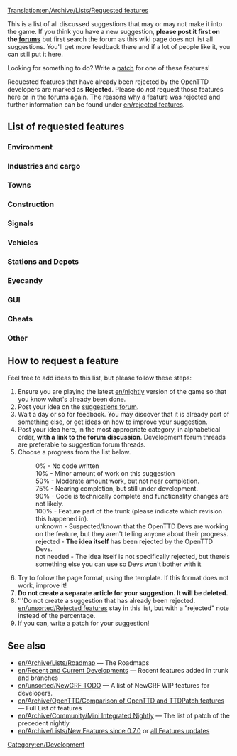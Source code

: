 [[Translation:en/Archive/Lists/Requested features]]
{{fr/Traduction|Requested features|0}}

This is a list of all discussed suggestions that may or may not make it into the game. If you think you have a new suggestion, '''please post it first on the [http://www.tt-forums.net/viewforum.php?f=32 forums]''' but first search the forum as this wiki page does not list all suggestions. You'll get more feedback there and if a lot of people like it, you can still put it here.

Looking for something to do?  Write a [[en/Development Documentation|patch]] for one of these features!

Requested features that have already been rejected by the OpenTTD developers are marked as '''Rejected'''. Please do ''not'' request those features here or in the forums again. The reasons why a feature was rejected and further information can be found under [[en/rejected features]].

==List of requested features==

===Environment===
{{en/rf header}}
{{en/rf|All Climates World|0%|36764}}
{{en/rf|Remove Trees|90%|49326|Latest version of patch is r20180}}
{{en/rf|Trees growth reduced|90%|45502|Latest version of patch is r20180}}
{{en/rf|Create Realistic Heightmap|50%|33956|Latest version of patch is r13922}}
{{en/rf|[[en/unsorted/Day/Night Cycle]]|50%|36929|There is a night GRF for default TTD buildings}}
{{en/rf|Grass on unused tracks|75%|32285|Latest version of patch is 1.0.0 RC1 (r19188)}}
{{en/rf|Higher mountains in map|90%|40844|More than 15 height levels, Latest version of patch is r21057}}
{{en/rf|Improved Timetable Management|75%|39276|Latest version of patch is r17628}}
{{en/rf|Increase terraforming cost|not needed|8252|Use [[en/NewGRFs]]}}
{{en/rf|Larger map sizes|90%|33137|Larger than 2048x2048, Latest version of patch is r19615}}
{{en/rf|More Map Settings (MMS)|50%|39899|Latest version of patch is r14439}}
{{en/rf|New Title Screen|100%|42044|New title screen in the 1.0.x series}}
{{en/rf|Seasons|50%|15487|Discontinued}}
{{en/rf|Snow in temperate climate|50%|24574|Latest version of patch is r8642 (old!)}}
{{en/rf|Tracking Viewport|75%|43473|Latest version of patch is r20082}}
{{en/rf|Underwater levels|50%|31576|Visible or not, Latest version of patch is r11127}}
{{en/rf|Weather|50%|24574|Latest version of patch is r4442 (V. old!)}}
{{en/rf footer}}

===Industries and cargo===
{{en/rf header}}
{{en/rf|Changes to the Original Industries|not needed|37049|Use [[en/NewGRFs]]}}
{{en/rf|Industry budgets|50%|30898|Latest version of patch is r9775 (old!)}}
{{en/rf|New Industry Closures|not needed|36653|...Maybe. Use [[en/NewGRFs]] for now}}
{{en/rf|[[en/Manual/Passenger and cargo distribution]]|90%|41992|Cargodest appears to be dead - Cargo Distribution is the way to go.}}
{{en/rf footer}}

===Towns===
{{en/rf header}}
{{en/rf|Colour Town Ratings|75%|42598|Indicate Town Rating with colour in Title, latest version of patch is r18684}}
{{en/rf|Limit town growth|50%|32083|Latest version of patch is r9894 (old!)}}
{{en/rf|Maximum Town Size|75%|35219|Very similar to patch above, latest version of patch is r15815}}
{{en/rf|Minimum Town Distance|75%|33625|Latest version of patch is r18656}}
{{en/rf|New Town Grid|50%|40922|Latest version of patch is r15096}}
{{en/rf footer}}

===Construction===
{{en/rf header}}
{{en/rf|Better statue placement|90%|49413|Latest version of patch is r20228}}
{{en/rf|Copy and paste|10%|41259|Rejected only in its current form, latest version of patch is r14952}}
{{en/rf|[[en/Archive/Manual/Settings/Custom Bridgeheads]]|50%|20211|Implemented in TTDPatch, latest version of patch is r8038 (old!)}}
{{en/rf|Diagonal clearing and leveling|75%|19311|Latest version of patch is r10684}}
{{en/rf|Diagonal level crossings|50%|26584|4=Also see [http://www.tt-forums.net/viewtopic.php?t=26385 TTDPatch suggestion], latest version of patch is r5911 (V. old!)}}
{{en/rf|Diagonal roads, tunnels, bridges|0%|7104|}}
{{en/rf|Enhanced tunnels|0%|36661|}}
{{en/rf|Limit flattening to sea level|10%|32295|4=Also see [http://www.tt-forums.net/viewtopic.php?t=32209 discussion], latest version of patch is r10018}}
{{en/rf|Minimise autosignal gaps|75%|35443|{{en/Flyspray|3660}}; when dragging signals, enclose long obstacles to minimise gaps. Latest version of patch is r19316}}
{{en/rf|Bridges between any land level|10%|43188|Probably 0% as the original coder was simply modifying the source}}
{{en/rf|Non-instant construction|0%|32301|}}
{{en/rf|Purchase land faster|75%|29495|Drag a box, latest version of patch is r19990}}
{{en/rf|Realistic Level Crossing|not needed|39830|Use [[en/Path Signals]]}}
{{en/rf|[[en/Shared Tracks]]|75%|34292|Latest version of patch is r12346.}}
{{en/rf|[[en/HackaLittleBit/Under Water Tunnels|Underwater tunnels]]|75%|41775|Latest version of patch is r19518}}
{{en/rf|Undo feature|rejected|38377|Makes the game too easy.}}
{{en/rf|Unified Double Level crossing|50%|46091|Latest version of patch is r18359}}
{{en/rf footer}}

===Signals===
{{en/rf header}}
{{en/rf|Long Reserve PBS Signal|50%|42675|LR PBS, latest version of patch is r16057}}
{{en/rf|Priority Path Signal (PPS)|0%|40393|}}
{{en/rf|Route markers|50%|30118|Latest version of patch is r15832}}
{{en/rf|[[en/HackaLittleBit/Tunnel Signals|Signals in tunnels and on bridges]]|75%|41260|Latest version of patch is r20363}}
{{en/rf|Traffic Lights|50%|36261|Traffic Signaling for Roads}}
{{en/rf|Multi-Aspect Signals (MAS)|10%|45304|Some work apparently been done, but no patch was ever posted}}
{{en/rf|Signal Extensions (SignalEx)|75%|45208|General support for complex signal extension (i.e., programmable). Latest version of patch is r17618}}
{{en/rf footer}}

===Vehicles===
{{en/rf header}}
{{en/rf|More diesel smoke|100%|19896|In trunk since r20376}}
{{en/rf|Adjustable plane crash probability|10%|32202|Last version of patch is r10047 (V. old!)}}
{{en/rf|Better physics for all vehicles|50%|22995|Last version of patch is r13295 (old!)}}
{{en/rf|Simplified realistic train acceleration|10%|31794|Last version of patch is r10051 (V. old!)}}
{{en/rf|Multi headed trains normalisation|50%|32160|Last version of patch is r13397 (old!)}}
{{en/rf|Disable Train Reverse when waiting for too long|100%|40024|In trunk since r21962 (See also [[en/Archive/Manual/Settings/Disable Train Reversing]])}}
{{en/rf|Easy conversion for different rail types|10%|31622|Last version of patch is r9712 (V. old!)}}
{{en/rf|Improved Breakdowns|75%|39518|Last version of patch is r19152}}
{{en/rf|Plane landing queues|75%|15502|Last version of the patch is r17510}}
{{en/rf|Ship Distance|50%|42758|Stop ships from going on top of each other, last version of patch is r16018}}
{{en/rf footer}}

===Stations and Depots===
{{en/rf header}}
{{en/rf|Airports built by parts|0%|29914|4=Look at [http://www.tt-forums.net/viewtopic.php?t=45654 NewGRF Airports] as well}}
{{en/rf|City owned airports|0%|20093|}}
{{en/rf|Close Stations|50%|33418|Possibility to close and re-open airports, possibly other stations too}}
{{en/rf|Display station coverage|0%|32363|}}
{{en/rf|Multi-track railway stations divided into platforms for improved train ordering|0%|46505|}}
{{en/rf|Drive through depots|50%|42312|Bidirectional depots}}
{{en/rf|Infrastructure Sharing|75%|42254|}}
{{en/rf|Long train depots|0%|34574|Realistic depot (require multiplexing)}}
{{en/rf|RV (Road Vehicle) Waypoints|0%|33179|One can use "go via" orders on drive through road stops instead since r12689}}
{{en/rf|Sloped Stations|50%|41433|}}
{{en/rf|Stations on bridges|0%|40606|}}
{{en/rf|Trains through non-stop stations / Whistle boards|10%|38015|}}
{{en/rf|Upgrade airports|90%|35867|4=Also see [http://www.tt-forums.net/viewtopic.php?t=28962 Replace Airport] thread}}
{{en/rf footer}}

===Eyecandy===
{{en/rf header}}
{{en/rf|Completely shore|90%|34401|}}
{{en/rf|NewObjects|100%|49783|Implemented in r20673}}
{{en/rf footer}}

===GUI===
{{en/rf header}}
{{en/rf|OpenTTD GUI Re-arrangement|50%|3826|Project Page: http://dev.openttdcoop.org/projects/openttd-gui}}
{{en/rf|Advanced expenses column|10%|31455|}}
{{en/rf|Better graphs|75%|31984|}}
{{en/rf|Clean up patch options|10%|32191|}}
{{en/rf|Configurable hotkeys|90%|38343|}}
{{en/rf|[[en/Community/Patches/Font selection GUI]]|75%|29766|}}
{{en/rf|Improvement for GUI toolbar|0%|40843|}}
{{en/rf|Longer history of finances|50%|21079|}}
{{en/rf|Multiplayer server list filtering|75%|43160|}}
{{en/rf|New Chat Window|50%|40927|}}
{{en/rf|New Station Building GUI|50%|41222|}}
{{en/rf|New Station GUI|50%|40419|}}
{{en/rf|NewGRF GUI Window 2|50%|35001|}}
{{en/rf|Priority Path Order (PPO)|0%|40393|}}
{{en/rf|Toggle Terrain on Minimap|90%|42257|}}
{{en/rf footer}}

===Cheats===
{{en/rf header}}
{{en/rf|Local authority doesn't reject you|90%|30807|}}
{{en/rf footer}}

===Other===
{{en/rf header}}
{{en/rf|Leasing|50%|49389}}
{{en/rf|Adjustable day length|50%|42432}}
{{en/rf|Alphabetized openttd.cfg|50%|32164|}}
{{en/rf|Auto-download NewGrfs|rejected|32764|Use centralised [[en/Manual/Content Service]] (BaNaNaS) instead.}}
{{en/rf|Better save game naming convention|10%|32308}}
{{en/rf|Built-in goals|0%|43698|}}
{{en/rf|Code optimizations|50%|32319|4=Train collision detection is slow. Also see [http://www.tt-forums.net/viewtopic.php?t=27925 here] (in trunk since r10111) and [http://www.tt-forums.net/viewtopic.php?p=594775#594775 here]}}
{{en/rf|Competitive Play|50%|42572|Head to head play}}
{{en/rf|Draw on Map|0%|42784|Draw on the map plans before building it}}
{{en/rf|Improved Loans|50%|36184|}}
{{en/rf|Load/Save Company Info|50%|40457|Save information about companies and load it back}}
{{en/rf|Minimum Town Distance|50%|33625}}
{{en/rf|More Conditional Orders|50%|38317}}
{{en/rf|Multicore support|rejected|37064|}}
{{en/rf|New Sound Mixer|75%|37448|orudge}}
{{en/rf|OpenGL Blitter|50%|38151|}}
{{en/rf|[[en/Improved Shares|Real stock market]]|0%|31883|WIP TheJosh}}
{{en/rf|Station/track templates|90%|25037|}}
{{en/rf footer}}

==How to request a feature==
Feel free to add ideas to this list, but please follow these steps:

#Ensure you are playing the latest [[en/nightly]] version of the game so that you know what's already been done.
#Post your idea on the [http://www.tt-forums.net/viewforum.php?f=32 suggestions forum].
#Wait a day or so for feedback. You may discover that it is already part of something else, or get ideas on how to improve your suggestion.
#Post your idea here, in the most appropriate category, in alphabetical order, '''with a link to the forum discussion'''.  Development forum threads are preferable to suggestion forum threads.
#Choose a progress from the list below.
#:0% - No code written
#:10% - Minor amount of work on this suggestion
#:50% - Moderate amount work, but not near completion.
#:75% - Nearing completion, but still under development.
#:90% - Code is technically complete and functionality changes are not likely.
#:100% - Feature part of the trunk (please indicate which revision this happened in).
#:unknown - Suspected/known that the OpenTTD Devs are working on the feature, but they aren't telling anyone about their progress.
#:rejected - '''The idea itself''' has been rejected by the OpenTTD Devs.
#:not needed - The idea itself is not specifically rejected, but thereis something else you can use so Devs won't bother with it
#Try to follow the page format, using the {{en/s|rf}} template.  If this format does not work, improve it!
#'''Do not create a separate article for your suggestion. It will be deleted.'''
#'''Do not create a suggestion that has already been rejected. [[en/unsorted/Rejected features]] stay in this list, but with a "rejected" note instead of the percentage.
#If you can, write a patch for your suggestion!

==See also==
* [[en/Archive/Lists/Roadmap]] &mdash; The Roadmaps
* [[en/Recent and Current Developments]] &mdash; Recent features added in trunk and branches
* [[en/unsorted/NewGRF TODO]] &mdash; A list of NewGRF WIP features for developers.
* [[en/Archive/OpenTTD/Comparison of OpenTTD and TTDPatch features]] &mdash; Full List of features
* [[en/Archive/Community/Mini Integrated Nightly]] &mdash; The list of patch of the precedent nightly
* [[en/Archive/Lists/New Features since 0.7.0]] or [[:Category:en/New Features|all Features updates]]

[[Category:en/Development]]